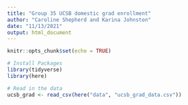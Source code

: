 ```yaml
---
title: "Group 35 UCSB domestic grad enrollment"
author: "Caroline Shepherd and Karina Johnston"
date: "11/13/2021"
output: html_document
---
```


```r
knitr::opts_chunk$set(echo = TRUE)
```

```r
# Install Packages
library(tidyverse)
library(here)
```

```r
# Read in the data
ucsb_grad <- read_csv(here("data", "ucsb_grad_data.csv"))
```

